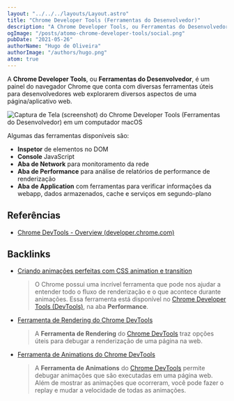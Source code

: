 ```yaml
---
layout: "../../../layouts/Layout.astro"
title: "Chrome Developer Tools (Ferramentas do Desenvolvedor)"
description: "A Chrome Developer Tools, ou Ferramentas do Desenvolvedor, é um painel do navegador Chrome que conta com diversas ferramentas úteis para desenvolvedores"
ogImage: "/posts/atomo-chrome-developer-tools/social.png"
pubDate: "2021-05-26"
authorName: "Hugo de Oliveira"
authorImage: "/authors/hugo.png"
atom: true
---
```


A **Chrome Developer Tools**, ou **Ferramentas do Desenvolvedor**, é um painel do navegador Chrome que conta com diversas ferramentas úteis para desenvolvedores web explorarem diversos aspectos de uma página/aplicativo web.

![Captura de Tela (screenshot) do Chrome Developer Tools (Ferramentas do Desenvolvedor) em um computador macOS](/posts/atomo-chrome-developer-tools/chrome-developer-tools-screenshot.png)

Algumas das ferramentas disponíveis são:

- **Inspetor** de elementos no DOM
- **Console** JavaScript
- **Aba de Network** para monitoramento da rede
- **Aba de Performance** para análise de relatórios de performance de renderização
- **Aba de Application** com ferramentas para verificar informações da webapp, dados armazenados, cache e serviços em segundo-plano

## Referências

- [Chrome DevTools - Overview (developer.chrome.com)](https://developer.chrome.com/docs/devtools/overview/)

## Backlinks

- [Criando animações perfeitas com CSS animation e transition](https://triangulo.dev/posts/criando-animacoes-perfeitas-com-css)
  > O Chrome possui uma incrível ferramenta que pode nos ajudar a entender todo o fluxo de renderização e o que acontece durante animações. Essa ferramenta está disponível no [Chrome Developer Tools (DevTools)](https://triangulo.dev/posts/atomo-chrome-developer-tools), na aba **Performance**.
- [Ferramenta de Rendering do Chrome DevTools](https://triangulo.dev/posts/atomo-ferramenta-rendering-devtools)
  > A **Ferramenta de Rendering** do [Chrome DevTools](https://triangulo.dev/posts/atomo-chrome-developer-tools) traz opções úteis para debugar a renderização de uma página na web.
- [Ferramenta de Animations do Chrome DevTools](https://triangulo.dev/posts/atomo-ferramenta-animations-devtools)
  > A **Ferramenta de Animations** do [Chrome DevTools](https://triangulo.dev/posts/atomo-chrome-developer-tools) permite debugar animações que são executadas em uma página web. Além de mostrar as animações que ocorreram, você pode fazer o replay e mudar a velocidade de todas as animações.
